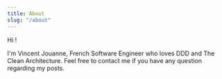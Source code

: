 ```yaml
---
title: About
slug: "/about"
---
```


Hi !

I'm Vincent Jouanne, French Software Engineer who loves DDD and The Clean Architecture. Feel free to contact me if you have any question regarding my posts.
